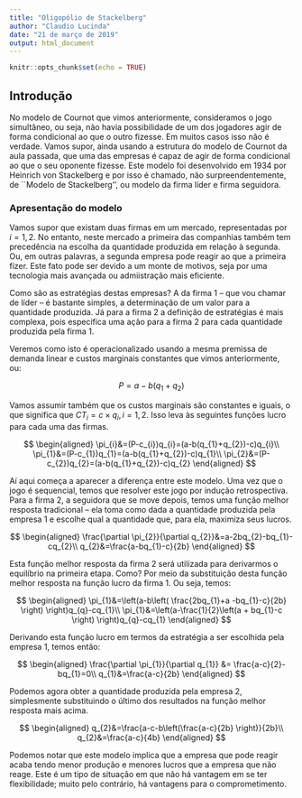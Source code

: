 ```yaml
---
title: "Oligopólio de Stackelberg"
author: "Claudio Lucinda"
date: "21 de março de 2019"
output: html_document
---
```


```r
knitr::opts_chunk$set(echo = TRUE)
```

## Introdução

No modelo de Cournot que vimos anteriormente, consideramos o jogo simultâneo, ou seja, não havia possibilidade de um dos jogadores agir de forma condicional ao que o outro fizesse. Em muitos casos isso não é verdade. Vamos supor, ainda usando a estrutura do modelo de Cournot da aula passada, que uma das empresas é capaz de agir de forma condicional ao que o seu oponente fizesse. Este modelo foi desenvolvido em 1934 por Heinrich von Stackelberg e por isso é chamado, não surpreendentemente, de ``Modelo de Stackelberg'', ou modelo da firma líder e firma seguidora.

### Apresentação do modelo

Vamos supor que existam duas firmas em um mercado, representadas por $i=1,2$. No entanto, neste mercado a primeira das companhias também tem precedência na escolha da quantidade produzida em relação à segunda. Ou, em outras palavras, a segunda empresa pode reagir ao que a primeira fizer. Este fato pode ser devido a um monte de motivos, seja por uma tecnologia mais avançada ou admiistração mais eficiente. 

Como são as estratégias destas empresas? A da firma 1 -- que vou chamar de líder -- é bastante simples, a determinação de um valor para a quantidade produzida. 
Já para a firma 2 a definição de estratégias é mais complexa, pois especifica uma ação para a firma 2 para cada quantidade produzida pela firma 1. 

Veremos como isto é operacionalizado usando a mesma premissa de demanda linear e custos marginais constantes que vimos anteriormente, ou:


$$
P=a-b(q_{1}+q_{2})
$$

Vamos assumir também que os custos marginais são constantes e iguais, o que significa que $CT_{i}=c\times q_{i}, i=1,2$. Isso leva às seguintes funções lucro para cada uma das firmas.


$$
\begin{aligned}
\pi_{i}&=(P-c_{i})q_{i}=(a-b(q_{1}+q_{2})-c)q_{i}\\
\pi_{1}&=(P-c_{1})q_{1}=(a-b(q_{1}+q_{2})-c)q_{1}\\
\pi_{2}&=(P-c_{2})q_{2}=(a-b(q_{1}+q_{2})-c)q_{2}
\end{aligned}
$$

Aí aqui começa a aparecer a diferença entre este modelo. Uma vez que o jogo é sequencial, temos que resolver este jogo por indução retrospectiva. Para a firma 2, a seguidora que se move depois, temos uma função melhor resposta tradicional -- ela toma como dada a quantidade produzida pela empresa 1 e escolhe qual a quantidade que, para ela, maximiza seus lucros.

$$
\begin{aligned}
\frac{\partial \pi_{2}}{\partial q_{2}}&=a-2bq_{2}-bq_{1}-cq_{2}\\
q_{2}&=\frac{a-bq_{1}-c}{2b}
\end{aligned}
$$

Esta função melhor resposta da firma 2 será utilizada para derivarmos o equilíbrio na primeira etapa. Como? Por meio da substituição desta função melhor resposta na função lucro da firma 1. Ou seja, temos:

$$
\begin{aligned}
\pi_{1}&=\left(a-b\left( \frac{2bq_{1}+a -bq_{1}-c}{2b} \right)  \right)q_{q}-cq_{1}\\
\pi_{1}&=\left(a-\frac{1}{2}\left(a + bq_{1}-c \right)  \right)q_{q}-cq_{1}
\end{aligned}
$$

Derivando esta função lucro em termos da estratégia a ser escolhida pela empresa 1, temos então:

$$
\begin{aligned}
\frac{\partial \pi_{1}}{\partial q_{1}} &= \frac{a-c}{2}-bq_{1}=0\\
q_{1}&=\frac{a-c}{2b}
\end{aligned}
$$

Podemos agora obter a quantidade produzida pela empresa 2, simplesmente substituindo o último dos resultados na função melhor resposta mais acima.

$$
\begin{aligned}
q_{2}&=\frac{a-c-b\left(\frac{a-c}{2b} \right)}{2b}\\
q_{2}&=\frac{a-c}{4b}
\end{aligned}
$$

Podemos notar que este modelo implica que a empresa que pode reagir acaba tendo menor produção e menores lucros que a empresa que não reage. Este é um tipo de situação em que não há vantagem em se ter flexibilidade; muito pelo contrário, há vantagens para o comprometimento.
